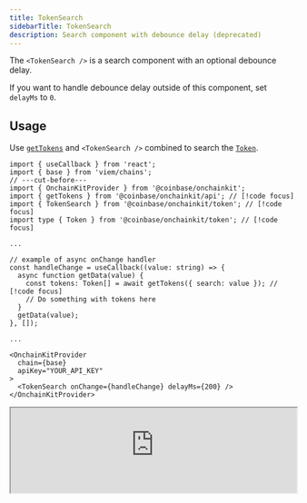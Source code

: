 ```yaml
---
title: TokenSearch
sidebarTitle: TokenSearch
description: Search component with debounce delay (deprecated)
---
```


The `<TokenSearch />` is a search component with an optional debounce delay.

If you want to handle debounce delay outside of this component, set `delayMs` to `0`.

## Usage

Use [`getTokens`](/onchainkit/api/get-tokens) and `<TokenSearch />` combined to search the [`Token`](/onchainkit/token/types#token).

```tsx
import { useCallback } from 'react';
import { base } from 'viem/chains';
// ---cut-before---
import { OnchainKitProvider } from '@coinbase/onchainkit';
import { getTokens } from '@coinbase/onchainkit/api'; // [!code focus]
import { TokenSearch } from '@coinbase/onchainkit/token'; // [!code focus]
import type { Token } from '@coinbase/onchainkit/token'; // [!code focus]

...

// example of async onChange handler
const handleChange = useCallback((value: string) => {
  async function getData(value) {
    const tokens: Token[] = await getTokens({ search: value }); // [!code focus]
    // Do something with tokens here
  }
  getData(value);
}, []);

...

<OnchainKitProvider
  chain={base}
  apiKey="YOUR_API_KEY"
>
  <TokenSearch onChange={handleChange} delayMs={200} />
</OnchainKitProvider>
```

<iframe
  src="https://684b5e62b1ff46bc5bf83966-aijszlfakk.chromatic.com/iframe.html?args=&id=onchainkit-token-search--default&viewMode=story&dark=true&hero=true"
  width="100%"
  height="auto"
/>

## Props

```ts
type TokenSearchProps = {
  className?: string;
  delayMs?: number; // Debounce delay in milliseconds
  onChange: (value: string) => void; // Search callback function
};
```
